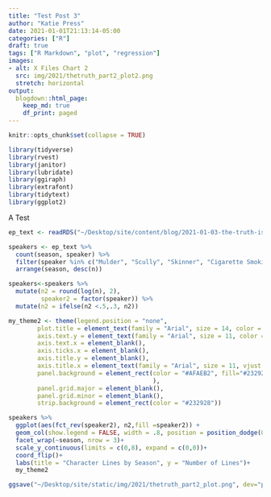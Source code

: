 ```yaml
---
title: "Test Post 3"
author: "Katie Press"
date: 2021-01-01T21:13:14-05:00
categories: ["R"]
draft: true
tags: ["R Markdown", "plot", "regression"]
images:
- alt: X Files Chart 2
  src: img/2021/thetruth_part2_plot2.png
  stretch: horizontal
output: 
  blogdown::html_page: 
    keep_md: true
    df_print: paged
---
```



```r
knitr::opts_chunk$set(collapse = TRUE)

library(tidyverse)
library(rvest)
library(janitor)
library(lubridate)
library(ggiraph)
library(extrafont)
library(tidytext)
library(ggplot2)
```

A Test 

```r
ep_text <- readRDS("~/Desktop/site/content/blog/2021-01-03-the-truth-is-out-there-part-ii/ep_text.RDS")
```



```r
speakers <- ep_text %>% 
  count(season, speaker) %>% 
  filter(speaker %in% c("Mulder", "Scully", "Skinner", "Cigarette Smoking Man", "Frohike", "Langly", "Doggett", "Byers",  "X", "Deep Throat", "Well-Manicured Man")) %>% 
  arrange(season, desc(n))

speakers<-speakers %>% 
  mutate(n2 = round(log(n), 2),
         speaker2 = factor(speaker)) %>% 
  mutate(n2 = ifelse(n2 <.5,.3, n2))
```

```r
my_theme2 <- theme(legend.position = "none",
        plot.title = element_text(family = "Arial", size = 14, color = "#232928", hjust = .5),
        axis.text.y = element_text(family = "Arial", size = 11, color = "#232928"),
        axis.text.x = element_blank(),
        axis.ticks.x = element_blank(),
        axis.title.y = element_blank(),
        axis.title.x = element_text(family = "Arial", size = 11, vjust = -.5, color= "#232928"),
        panel.background = element_rect(color = "#AFAEB2", fill="#232928"
                                        ),
        panel.grid.major = element_blank(),
        panel.grid.minor = element_blank(),
        strip.background = element_rect(color = "#232928"))
```

```r
speakers %>% 
  ggplot(aes(fct_rev(speaker2), n2,fill =speaker2)) +
  geom_col(show.legend = FALSE, width = .8, position = position_dodge(0.7))+
  facet_wrap(~season, nrow = 3)+
  scale_y_continuous(limits = c(0,8), expand = c(0,0))+
  coord_flip()+
  labs(title = "Character Lines by Season", y = "Number of Lines")+
  my_theme2
```

```r
ggsave("~/Desktop/site/static/img/2021/thetruth_part2_plot.png", dev="png", dpi = 200, width = 7.5, height =6.5)
```

